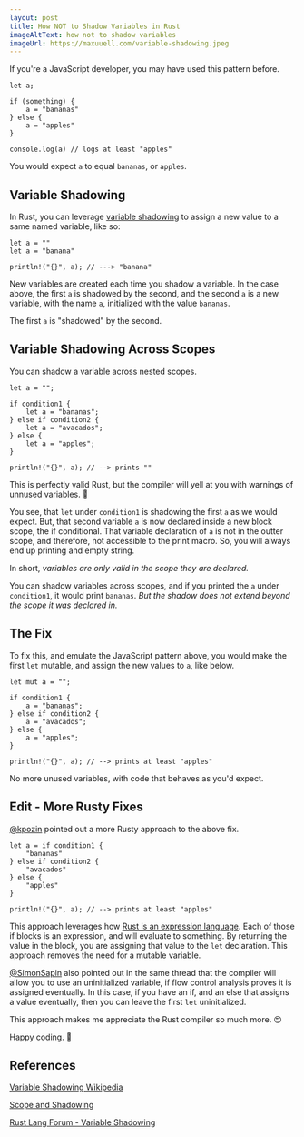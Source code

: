 ```yaml
---
layout: post
title: How NOT to Shadow Variables in Rust
imageAltText: how not to shadow variables
imageUrl: https://maxuuell.com/variable-shadowing.jpeg
---
```


If you're a JavaScript developer, you may have used this pattern before.

```
let a;

if (something) {
    a = "bananas"
} else {
    a = "apples"
}

console.log(a) // logs at least "apples"
```

You would expect `a` to equal `bananas`, or `apples`.

## Variable Shadowing

In Rust, you can leverage [variable shadowing](https://doc.rust-lang.org/book/ch03-01-variables-and-mutability.html#shadowing) to assign a new value to a same named variable, like so:

```
let a = ""
let a = "banana"

println!("{}", a); // ---> "banana"

```

New variables are created each time you shadow a variable. In the case above, the first `a` is shadowed by the second, and the second `a` is a new variable, with the name `a`, initialized with the value `bananas`. 

The first `a` is "shadowed" by the second.

## Variable Shadowing Across Scopes

You can shadow a variable across nested scopes.

```
let a = "";

if condition1 {
    let a = "bananas";
} else if condition2 {
    let a = "avacados";
} else {
    let a = "apples";
}

println!("{}", a); // --> prints ""
```

This is perfectly valid Rust, but the compiler will yell at you with warnings of unnused variables. 🤔

You see, that `let` under `condition1` is shadowing the first `a` as we would expect. But, that second variable `a` is now declared inside a new block scope, the if conditional. That variable declaration of `a` is not in the outter scope, and therefore, not accessible to the print macro. So, you will always end up printing and empty string.

In short, *variables are only valid in the scope they are declared.*

You can shadow variables across scopes, and if you printed the `a` under `condition1`, it would print `bananas`. *But the shadow does not extend beyond the scope it was declared in.*

## The Fix

To fix this, and emulate the JavaScript pattern above, you would make the first `let` mutable, and assign the new values to `a`, like below.

```
let mut a = "";

if condition1 {
    a = "bananas";
} else if condition2 {
    a = "avacados";
} else {
    a = "apples";
}

println!("{}", a); // --> prints at least "apples"
```

No more unused variables, with code that behaves as you'd expect.

## Edit - More Rusty Fixes

[@kpozin](https://twitter.com/kpozin/status/1297587623574138880) pointed out a more Rusty approach to the above fix.

```
let a = if condition1 {
    "bananas"
} else if condition2 {
    "avacados"
} else {
    "apples"
}

println!("{}", a); // --> prints at least "apples"
```

This approach leverages how [Rust is an expression language](https://doc.rust-lang.org/reference/statements-and-expressions.html). Each of those if blocks is an expression, and will evaluate to something. By returning the value in the block, you are assigning that value to the `let` declaration. This approach removes the need for a mutable variable.

[@SimonSapin](https://twitter.com/SimonSapin/status/1297587917980864519) also pointed out in the same thread that the compiler will allow you to use an uninitialized variable, if flow control analysis proves it is assigned eventually. In this case, if you have an if, and an else that assigns a value eventually, then you can leave the first `let` uninitialized. 

This approach makes me appreciate the Rust compiler so much more. 😍

Happy coding. 👻

## References

[Variable Shadowing Wikipedia](https://en.wikipedia.org/wiki/Variable_shadowing)

[Scope and Shadowing](https://doc.rust-lang.org/stable/rust-by-example/variable_bindings/scope.html)

[Rust Lang Forum - Variable Shadowing](https://users.rust-lang.org/t/variable-shadowing/30763)

